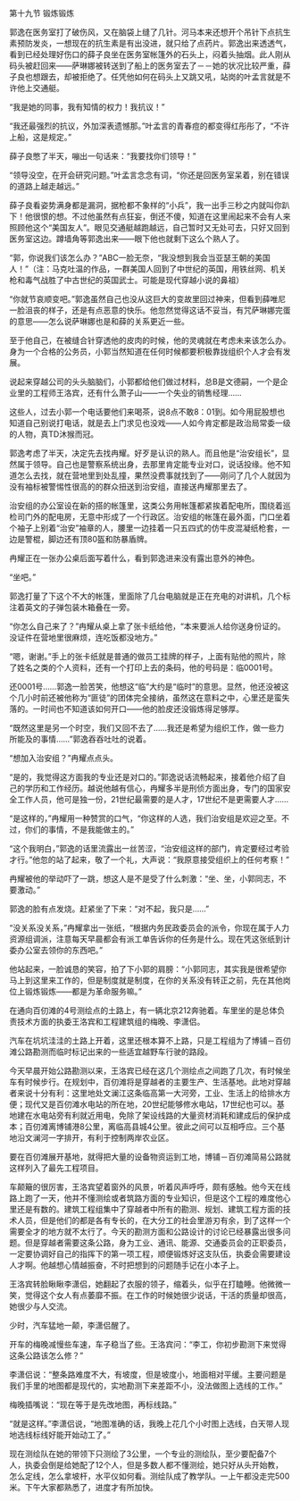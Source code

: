 

第十九节 锻炼锻炼

郭逸在医务室打了破伤风，又在脑袋上缝了几针。河马本来还想开个吊针下点抗生素预防发炎，一想现在的抗生素是有出没进，就只给了点药片。郭逸出来透透气，看到已经处理好伤口的薛子良坐在医务室帐篷外的石头上，闷着头抽烟。此人刚从码头被赶回来――萨琳娜被转送到了船上的医务室去了－－她的状况比较严重，薛子良也想跟去，却被拒绝了。任凭他如何在码头上又跳又吼，站岗的叶孟言就是不许他上交通艇。

“我是她的同事，我有知情的权力！我抗议！”

“我还最强烈的抗议，外加深表遗憾那。”叶孟言的青春痘的都变得红彤彤了，“不许上船，这是规定。”

薛子良憋了半天，嘣出一句话来：“我要找你们领导！”

“领导没空，在开会研究问题。”叶孟言念念有词，“你还是回医务室呆着，别在错误的道路上越走越远。”

薛子良看姿势满身都是漏洞，据枪都不象样的“小兵”，我一出手三秒之内就叫你趴下！他很恨的想。不过他虽然有点狂妄，倒还不傻，知道在这里闹起来不会有人来照顾他这个“美国友人”。眼见交通艇越跑越远，自己暂时又无处可去，只好又回到医务室这边。蹲墙角等郭逸出来――眼下他也就剩下这么个熟人了。

“郭，你说我们该怎么办？”ABC一脸无奈，“我没想到我会当亚瑟王朝的美国人！”（注：马克吐温的作品，一群美国人回到了中世纪的英国，用铁丝网、机关枪和毒气战胜了中古世纪的英国武士。可能是现代穿越小说的鼻祖）

“你就节哀顺变吧。”郭逸虽然自己也没从这巨大的变故里回过神来，但看到薛唯尼一脸沮丧的样子，还是有点恶意的快乐。他忽然觉得这话不妥当，有咒萨琳娜完蛋的意思――怎么说萨琳娜也是和薛的关系更近一些。

至于他自己，在被缝合针穿透他的皮肉的时候，他的灵魂就在考虑未来该怎么办。身为一个合格的公务员，小郭当然知道在任何时候都要积极靠拢组织个人才会有发展。

说起来穿越公司的头头脑脑们，小郭都给他们做过材料，总B是文德嗣，一个是企业里的工程师王洛宾，还有什么萧子山――一个失业的销售经理……

这些人，过去小郭一个电话要他们来喝茶，说8点不敢8：01到。如今用屁股想也知道自己别说打电话，就是去上门求见也没戏――人如今肯定都是政治局常委一级的人物，真TD沐猴而冠。

郭逸考虑了半天，决定先去找冉耀。好歹是认识的熟人。而且他是“治安组长”，显然属于领导。自己也是警察系统出身，去那里肯定能专业对口，说话投缘。他不知道怎么去找，就在营地里到处乱撞，果然没费事就找到了――刚问了几个人就因为没有袖标被警惕性很高的的群众扭送到治安组，直接送冉耀那里去了。

治安组的办公室设在新的搭的帐篷里，这类公务用帐篷都紧挨着配电所，围绕着巡检司门外的配电房，无意中形成了一个行政区。治安组的帐篷在最外面，门口坐着个袖子上别着“治安”袖章的人，腰里一边挂着一只五四式的仿牛皮混凝纸枪套，一边是警棍，脚边还有顶80盔和防暴盾牌。

冉耀正在一张办公桌后面写着什么，看到郭逸进来没有露出意外的神色。

“坐吧。”

郭逸打量了下这个不大的帐篷，里面除了几台电脑就是正在充电的对讲机，几个标注着英文的子弹包装木箱叠在一旁。

“你怎么自己来了？”冉耀从桌上拿了张卡纸给他，“本来要派人给你送身份证的。没证件在营地里很麻烦，连吃饭都没地方。”

“嗯，谢谢。”手上的张卡纸就是普通的做员工挂牌的样子，上面有贴他的照片，除了姓名之类的个人资料，还有一个打印上去的条码，他的号码是：临0001号。

还0001号……郭逸一脸苦笑，他想这“临”大约是“临时”的意思。显然，他还没被这个几小时前还被他称为“匪徒”的团体完全接纳，虽然这在意料之中，心里还是蛮失落的。一时间也不知道该如何开口――他的脸皮还没锻炼得足够厚。

“既然这里是另一个时空，我们又回不去了……我还是希望为组织工作，做一些力所能及的事情……”郭逸吞吞吐吐的说着。

“想加入治安组？”冉耀点点头。

“是的，我觉得这方面我的专业还是对口的。”郭逸说话流畅起来，接着他介绍了自己的学历和工作经历。越说他越有信心，冉耀多半是刑侦方面出身，专门的国家安全工作人员，他可是独一份，21世纪最需要的是人才，17世纪不是更需要人才……

“是这样的，”冉耀用一种赞赏的口气，“你这样的人选，我们治安组是欢迎之至。不过，你们的事情，不是我能做主的。”

“这个我明白，”郭逸的话里流露出一丝苦涩，“治安组这样的部门，肯定要经过考验才行。”他忽的站了起来，敬了一个礼，大声说：“我原意接受组织上的任何考察！”

冉耀被他的举动吓了一跳，想这人是不是受了什么刺激：“坐、坐，小郭同志，不要激动。”

郭逸的脸有点发烧。赶紧坐了下来：“对不起，我只是……”

“没关系没关系，”冉耀拿出一张纸，“根据内务民政委员会的派令，你现在属于人力资源组调派，注意每天早晨都会有派工单告诉你的任务是什么。现在凭这张纸到计委办公室去领你的东西吧。”

他站起来，一脸诚恳的笑容，拍了下小郭的肩膀：“小郭同志，其实我是很希望你马上到这里来工作的，但是制度就是制度，在你的关系没有转正之前，先在其他岗位上锻炼锻炼――都是为革命服务嘛。”

在通向百仞滩的4号测绘点的土路上，有一辆北京212奔驰着。车里坐的是总体负责技术方面的执委王洛宾和工程建筑组的梅晚、李潇侣。

汽车在坑坑洼洼的土路上开着，这里还根本算不上路，只是工程组为了博铺－百仞滩公路勘测而临时标记出来的一些适宜越野车行驶的路段。

今天早晨开始公路勘测以来，王洛宾已经在这几个测绘点之间跑了几次，有时候坐车有时候步行。在规划中，百仞滩将是穿越者的主要生产、生活基地。此地对穿越者来说十分有利：这里地处文澜江这条临高第一大河旁，工业、生活上的给排水方便；现代又是百仞滩水电站的所在地，20世纪能够修水电站，17世纪也可以。基地建在水电站旁有利就近用电，免除了架设线路的大量资材消耗和建成后的保护成本；百仞滩离博铺港8公里，离临高县城4公里。彼此之间可以互相呼应。三个基地沿文澜河一字排开，有利于控制两岸农业区。

要在百仞滩展开基地，就得把大量的设备物资运到工地，博铺－百仞滩简易公路就这样列入了最先工程项目。

车颠簸的很厉害，王洛宾望着窗外的风景，听着风声呼呼，颇有感触。他今天在线路上跑了一天，他并不懂测绘或者筑路方面的专业知识，但是这个工程的难度他心里还是有数的。建筑工程组集中了穿越者中所有的勘测、规划、建筑工程方面的技术人员，但是他们的都是各有专长的，在大分工的社会里游刃有余，到了这样一个需要全才的地方就不太行了。今天的勘测方面和公路设计的讨论已经暴露出很多问题。但是穿越者需要这条公路，身为工业、通讯、能源、交通委员会的正职委员，一定要协调好自己的指挥下的第一项工程，顺便锻炼好这支队伍，执委会需要建设人才啊。他越想心情越振奋，不时把想到的问题随手记在小本子上。

王洛宾转脸瞅瞅李潇侣，她翻起了衣服的领子，缩着头，似乎在打瞌睡。他微微一笑，觉得这个女人有点萎靡不振。在工作的时候她很少说话，干活的质量却很高，她很少与人交流。

少时，汽车猛地一颠，李潇侣醒了。

开车的梅晚减慢些车速，车子稳当了些。王洛宾问：“李工，你初步勘测下来觉得这条公路该怎么修？”

李潇侣说：“整条路难度不大，有坡度，但是坡度小，地面相对平缓。主要问题是我们手里的地图都是现代的，实地勘测下来差距不小，没法做图上选线的工作。”

梅晚插嘴说：“现在等于是先改地图，再标线路。”

“就是这样。”李潇侣说，“地图准确的话，我晚上花几个小时图上选线，白天带人现地选线标线好能开始动工了。”

现在测绘队在她的带领下只测绘了3公里，一个专业的测绘队，至少要配备7个人，执委会倒是给她配了12个人，但是多数人都不懂测绘，她只好从头开始教，怎么定线，怎么拿坡杆，水平仪如何看。测绘队成了教学队。一上午都没走完500米。下午大家都熟悉了，进度才有所加快。

